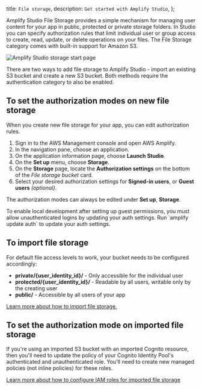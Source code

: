   title: `File storage`,
  description: `Get started with Amplify Studio`,
};

Amplify Studio File Storage provides a simple mechanism for managing user content for your app in public, protected or private storage folders. In Studio you can specify authorization rules that limit individual user or group access to create, read, update, or delete operations on your files. The File Storage category comes with built-in support for Amazon S3.

![Amplify Studio storage start page](/images/console/storageStart.png)

There are two ways to add file storage to Amplify Studio - import an existing S3 bucket and create a new S3 bucket. Both methods require the authentication category to also be enabled.

## To set the authorization modes on new file storage

When you create new file storage for your app, you can edit authorization rules.

1. Sign in to the AWS Management console and open AWS Amplify.
2. In the navigation pane, choose an application.
3. On the application information page, choose **Launch Studio**.
4. On the **Set up** menu, choose **Storage**.
5. On the **Storage** page, locate the **Authorization settings** on the bottom of the *File storage bucket* card.
6. Select your desired authorization settings for **Signed-in users**, or **Guest users** _(optional)_.

The authorization modes can always be edited under **Set up**, **Storage**.

<Callout warning>
To enable local development after setting up guest permissions, you must allow unauthenticated logins by updating your auth settings. Run `amplify update auth` to update your auth settings.
</Callout>

## To import file storage

For default file access levels to work, your bucket needs to be configured accordingly:

- **private/{user_identity_id}/** - Only accessible for the individual user
- **protected/{user_identity_id}/** - Readable by all users, writable only by the creating user
- **public/** - Accessible by all users of your app

[Learn more about how to import file storage.](https://docs.amplify.aws/cli/storage/import/#connect-to-an-imported-s3-bucket-with-amplify-libraries)

## To set the authorization mode on imported file storage

If you're using an imported S3 bucket with an imported Cognito resource, then you'll need to update the policy of your Cognito Identity Pool's authenticated and unauthenticated role. You'll need to create new managed policies (not inline policies) for these roles.

[Learn more about how to configure IAM roles for imported file storage](https://docs.amplify.aws/cli/storage/import/#configuring-iam-role-to-use-amplify-recommended-policies)
